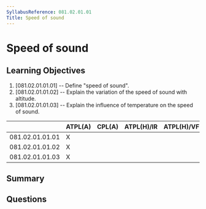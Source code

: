 ```yaml
---
SyllabusReference: 081.02.01.01
Title: Speed of sound
---
```


# Speed of sound

## Learning Objectives

1. [081.02.01.01.01] -- Define "speed of sound".
2. [081.02.01.01.02] -- Explain the variation of the speed of sound with
   altitude.
3. [081.02.01.01.03] -- Explain the influence of temperature on the speed of
   sound.

|                 | ATPL(A) | CPL(A) | ATPL(H)/IR | ATPL(H)/VFR | CPL(H) | IR  | CBIR(A) |
| --------------- | ------- | ------ | ---------- | ----------- | ------ | --- | ------- |
| 081.02.01.01.01 | X       |        |            |             |        |     |         |
| 081.02.01.01.02 | X       |        |            |             |        |     |         |
| 081.02.01.01.03 | X       |        |            |             |        |     |         |

## Summary

## Questions
